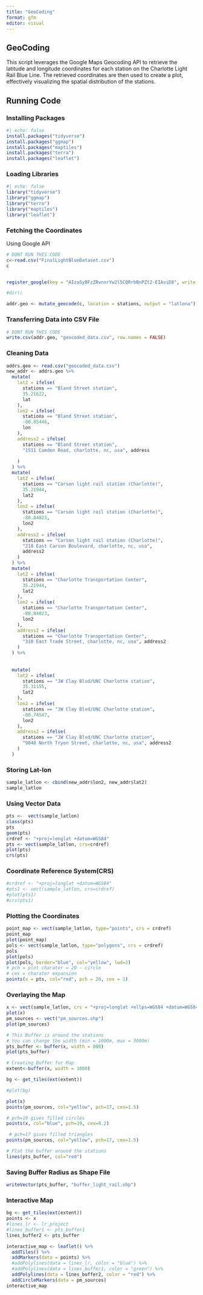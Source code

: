 ```yaml
---
title: "GeoCoding"
format: gfm
editor: visual
---
```


## GeoCoding

This script leverages the Google Maps Geocoding API to retrieve the latitude and longitude coordinates for each station on the Charlotte Light Rail Blue Line. The retrieved coordinates are then used to create a plot, effectively visualizing the spatial distribution of the stations.

## Running Code

### Installing Packages

```r
#| echo: false
install.packages("tidyverse")
install.packages("ggmap")
install.packages("maptiles")
install.packages("terra")
install.packages("leaflet")
```

### Loading Libraries

```r
#| echo: false
library("tidyverse")
library("ggmap")
library("terra")
library("maptiles")
library("leaflet")
```

### Fetching the Coordinates

Using Google API

```r
# DONT RUN THIS CODE
c<-read.csv("FinalLightBlueDataset.csv")
c


register_google(key = "AIzaSyBFzZRvnnrYw2l5CQRrbBnPZt2-EIAsiD8", write = TRUE)

#dir()

addr.geo <- mutate_geocode(c, location = stations, output = "latlona")

```

### Transferring Data into CSV File

```r
# DONT RUN THIS CODE
write.csv(addr.geo, "geocoded_data.csv", row.names = FALSE)
```

### Cleaning Data

```r
addrs.geo <- read.csv("geocoded_data.csv")
new_addr <- addrs.geo %>% 
  mutate(
    lat2 = ifelse(
      stations == "Bland Street station", 
      35.21622, 
      lat
    ), 
    lon2 = ifelse(
      stations == "Bland Street station", 
      -80.85446, 
      lon
    ),
    address2 = ifelse(
      stations == "Bland Street station", 
      "1511 Camden Road, charlotte, nc, usa", address
      
    )
  ) %>% 
  mutate(
    lat2 = ifelse(
      stations == "Carson light rail station (Charlotte)", 
      35.21944, 
      lat2
    ), 
    lon2 = ifelse(
      stations == "Carson light rail station (Charlotte)", 
      -80.84823, 
      lon2
    ),
    address2 = ifelse(
      stations == "Carson light rail station (Charlotte)", 
      "218 East Carson Boulevard, charlotte, nc, usa",
      address2
    )
  ) %>% 
  mutate(
    lat2 = ifelse(
      stations == "Charlotte Transportation Center", 
      35.21944, 
      lat2
    ), 
    lon2 = ifelse(
      stations == "Charlotte Transportation Center", 
      -80.84823, 
      lon2
    ),
    address2 = ifelse(
      stations == "Charlotte Transportation Center", 
      "310 East Trade Street, charlotte, nc, usa", address2 
    )
  ) %>% 
  
  
  mutate(
    lat2 = ifelse(
      stations == "JW Clay Blvd/UNC Charlotte station", 
      35.31155, 
      lat2
    ), 
    lon2 = ifelse(
      stations == "JW Clay Blvd/UNC Charlotte station", 
      -80.74547, 
      lon2
    ),
    address2 = ifelse(
      stations == "JW Clay Blvd/UNC Charlotte station", 
      "9048 North Tryon Street, charlotte, nc, usa", address2 
    )
  )


```

### Storing Lat-lon

```r
sample_latlon <- cbind(new_addr$lon2, new_addr$lat2)
sample_latlon
```

### Using Vector Data

```r
pts <-  vect(sample_latlon)
class(pts)
pts
geom(pts)
crdref <- "+proj=longlat +datum=WGS84"
pts <- vect(sample_latlon, crs=crdref)
plot(pts)
crs(pts)
```

### Coordinate Reference System(CRS)

```r
#crdref <- "+proj=longlat +datum=WGS84"
#pts1 <- vect(sample_latlon, crs=crdref)
#plot(pts1)
#crs(pts1)
```

### Plotting the Coordinates

```r
point_map <- vect(sample_latlon, type="points", crs = crdref)
point_map
plot(point_map)
pols <- vect(sample_latlon, type="polygons", crs = crdref)
pols
plot(pols)
plot(pols, border="blue", col="yellow", lwd=2)
# pch = plot charater = 20 - circle 
# cex = charater expansion
points(x = pts, col="red", pch = 20, cex = 1)

```

### Overlaying the Map

```r
x <- vect(sample_latlon, crs = "+proj=longlat +ellps=WGS84 +datum=WGS84 +no_defs")
plot(x)
pm_sources <- vect("pm_sources.shp")
plot(pm_sources)

# This Buffer is around the stations
# You can change the width (min = 1000m, max = 3000m)
pts_buffer <- buffer(x, width = 800)
plot(pts_buffer)

# Creating Buffer for Map
extent<-buffer(x, width = 1000)

bg <- get_tiles(ext(extent))

#plot(bg)

plot(x)
points(pm_sources, col="yellow", pch=17, cex=1.5)

# pch=19 gives filled circles
points(x, col="blue", pch=19, cex=0.2)

 # pch=17 gives filled triangles
points(pm_sources, col="yellow", pch=17, cex=1.5)

# Plot the buffer around the stations
lines(pts_buffer, col="red")
```

### Saving Buffer Radius as Shape File

```r
writeVector(pts_buffer, "buffer_light_rail.shp")
```

### Interactive Map

```r
bg <- get_tiles(ext(extent))
points <- x
#lines_lr <- lr_project
#lines_buffer1 <- pts_buffer1
lines_buffer2 <- pts_buffer

interactive_map <- leaflet() %>%
  addTiles() %>%
  addMarkers(data = points) %>%
  #addPolylines(data = lines_lr, color = "blue") %>%
  #addPolylines(data = lines_buffer1, color = "green") %>%
  addPolylines(data = lines_buffer2, color = "red") %>%
  addCircleMarkers(data = pm_sources)
interactive_map
```
